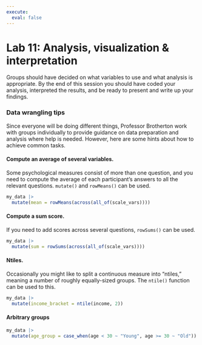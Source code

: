 ```yaml
---
execute: 
  eval: false
---
```


# Lab 11: Analysis, visualization & interpretation

Groups should have decided on what variables to use and what analysis is appropriate. By the end of this session you should have coded your analysis, interpreted the results, and be ready to present and write up your findings.


### Data wrangling tips

Since everyone will be doing different things, Professor Brotherton work with groups individually to provide guidance on data preparation and analysis where help is needed. However, here are some hints about how to achieve common tasks.

#### Compute an average of several variables.

Some psychological measures consist of more than one question, and you need to compute the average of each participant's answers to all the relevant questions. `mutate()` and `rowMeans()` can be used.

```r
my_data |> 
  mutate(mean = rowMeans(across(all_of(scale_vars))))
```


#### Compute a sum score.

If you need to add scores across several questions, `rowSums()` can be used.

```r
my_data |> 
  mutate(sum = rowSums(across(all_of(scale_vars))))
```


#### Ntiles.

Occasionally you might like to split a continuous measure into "ntiles," meaning a number of roughly equally-sized groups. The `ntile()` function can be used to this.

```r
my_data |> 
  mutate(income_bracket = ntile(income, 2))
```


#### Arbitrary groups

```r
my_data |> 
  mutate(age_group = case_when(age < 30 ~ "Young", age >= 30 ~ "Old"))
```
